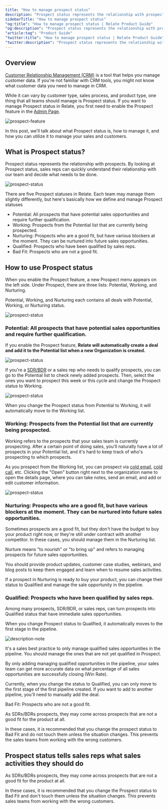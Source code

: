 ```yaml
---
title: "How to manage prospect status"
description: "Prospect status represents the relationship with prospects."
sidebarTitle: "How to manage prospect status"
"og:title": "How to manage prospect status | Relate Product Guide"
"og:description": "Prospect status represents the relationship with prospects."
"article:tag": "Product Guide"
"twitter:title": "How to manage prospect status | Relate Product Guide"
"twitter:description": "Prospect status represents the relationship with prospects."
---
```


## Overview

[Customer Relationship Management (CRM)](https://www.relate.so/blog/what-is-crm/) is a tool that helps you manage customer data. If you're not familiar with CRM tools, you might not know what customer data you need to manage in CRM. 

While it can vary by customer type, sales process, and product type, one thing that all teams should manage is Prospect status. If you want to manage Prospect status in Relate, you first need to enable the Prospect feature in the [Admin Page](https://admin.relate.so/).

![prospect-feature](/docs/images/features/prospect-feature.png)

In this post, we'll talk about what Prospect status is, how to manage it, and how you can utilize it to manage your sales and customers. 

## What is Prospect status?

Prospect status represents the relationship with prospects. By looking at Prospect status, sales reps can quickly understand their relationship with our team and decide what needs to be done.

![prospect-status](/docs/images/features/prospect-status.png)

There are five Prospect statuses in Relate. Each team may manage them slightly differently, but here's basically how we define and manage Prospect statuses 

- Potential: All prospects that have potential sales opportunities and require further qualification.
- Working: Prospects from the Potential list that are currently being prospected. 
- Nurturing: Prospects who are a good fit, but have various blockers at the moment. They can be nurtured into future sales opportunities.
- Qualified: Prospects who have been qualified by sales reps. 
- Bad Fit: Prospects who are not a good fit. 

## How to use Prospect status

When you enable the Prospect feature, a new Prospect menu appears on the left side. Under Prospect, there are three lists: Potential, Working, and Nurturing. 

Potential, Working, and Nurturing each contains all deals with Potential, Working, or Nurturing status. 

![prospect-status](/docs/images/features/prospect-menu.png)

### Potential: All prospects that have potential sales opportunities and require further qualification.

If you enable the Prospect feature, **Relate will automatically create a deal and add it to the Potential list when a new Organization is created.** 

![prospect-status](/docs/images/features/new-deal.png)

If you're a [SDR/BDR](https://www.relate.so/docs/wiki/sales-roles) or a sales rep who needs to qualify prospects, you can go to the Potential list to check newly added prospects. Then, select the ones you want to prospect this week or this cycle and change the Prospect status to Working. 

![prospect-status](/docs/images/features/potential-working.png)

When you change the Prospect status from Potential to Working, it will automatically move to the Working list. 

### Working: Prospects from the Potential list that are currently being prospected. 

Working refers to the prospects that your sales team is currently prospecting. After a certain point of doing sales, you'll naturally have a lot of prospects in your Potential list, and it's hard to keep track of who's prospecting to which prospects.

As you prospect from the Working list, you can prospect via [cold email](https://www.relate.so/blog/how-to-run-a-cold-email-campaign/), [cold call](https://www.relate.so/blog/how-to-cold-call/), etc. Clicking the "Open" button right next to the organization name to open the details page, where you can take notes, send an email, and add or edit customer information. 

![prospect-status](/docs/images/features/working.png)

### Nurturing: Prospects who are a good fit, but have various blockers at the moment. They can be nurtured into future sales opportunities.

Sometimes prospects are a good fit, but they don't have the budget to buy your product right now, or they're still under contract with another competitor. In these cases, you should manage them in the Nurturing list.

Nurture means "to nourish" or "to bring up" and refers to managing prospects for future sales opportunities. 

You should provide product updates, customer case studies, webinars, and blog posts to keep them engaged and learn when to resume sales activities.

If a prospect in Nurturing is ready to buy your product, you can change their status to Qualified and manage the sale opportunity in the pipeline. 

### Qualified: Prospects who have been qualified by sales reps. 

Among many prospects, SDR/BDR, or sales reps, can turn prospects into Qualified status that have immediate sales opportunities.

When you change Prospect status to Qualified, it automatically moves to the first stage in the pipeline.

![description-note](/docs/images/features/deal-pipeline.png)

It's a sales best practice to only manage qualified sales opportunities in the pipeline. You should manage the ones that are not yet qualified in Prospect.

By only adding managing qualified opportunities in the pipeline, your sales team can get more accurate data on what percentage of all sales opportunities are successfully closing (Win Rate).

Currently, when you change the status to Qualified, you can only move to the first stage of the first pipeline created. If you want to add to another pipeline, you'll need to manually add the deal.  

Bad Fit: Prospects who are not a good fit. 

As SDRs/BDRs prospects, they may come across prospects that are not a good fit for the product at all. 

In these cases, it is recommended that you change the prospect status to Bad Fit and do not touch them unless the situation changes. This prevents the sales teams from working with the wrong customers. 

## Prospect status tells sales reps what sales activities they should do

As SDRs/BDRs prospects, they may come across prospects that are not a good fit for the product at all.

In these cases, it is recommended that you change the Prospect status to Bad Fit and don't touch them unless the situation changes. This prevents sales teams from working with the wrong customers. 
